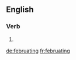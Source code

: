 ==English==

===Verb===
{{head|en|present participle}}

# {{present participle of|februate|lang=en}}

[[de:februating]]
[[fr:februating]]